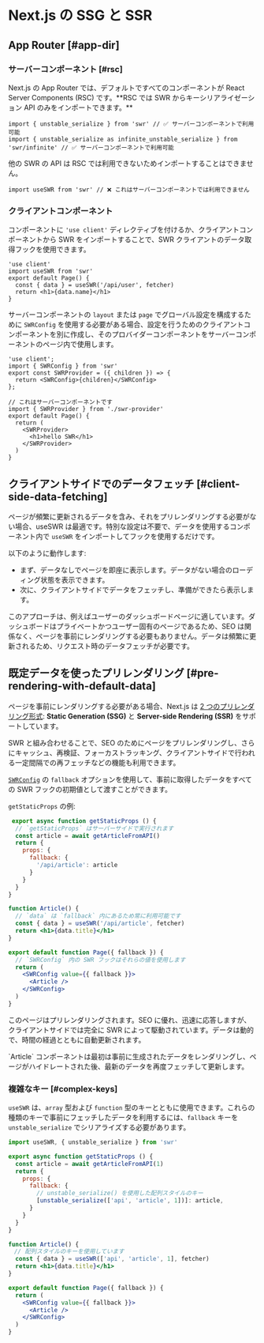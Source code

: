 
# Next.js の SSG と SSR

## App Router [#app-dir]

### サーバーコンポーネント [#rsc]

<Callout type="default" emoji="✅">
    Next.js の App Router では、デフォルトですべてのコンポーネントが React Server Components (RSC)
    です。**RSC では SWR からキーシリアライゼーション API のみをインポートできます。**
</Callout>

```tsx filename="app/page.tsx" copy
import { unstable_serialize } from 'swr' // ✅ サーバーコンポーネントで利用可能
import { unstable_serialize as infinite_unstable_serialize } from 'swr/infinite' // ✅ サーバーコンポーネントで利用可能
```

<Callout type="error">
    他の SWR の API は RSC では利用できないためインポートすることはできません。
</Callout>

```tsx filename="app/page.tsx" highlight={1}
import useSWR from 'swr' // ❌ これはサーバーコンポーネントでは利用できません
```

### クライアントコンポーネント

コンポーネントに `'use client'` ディレクティブを付けるか、クライアントコンポーネントから SWR をインポートすることで、SWR
クライアントのデータ取得フックを使用できます。

```tsx filename="app/page.tsx" highlight={1} copy
'use client'
import useSWR from 'swr'
export default Page() {
  const { data } = useSWR('/api/user', fetcher)
  return <h1>{data.name}</h1>
}
```

サーバーコンポーネントの `layout` または `page` でグローバル設定を構成するために `SWRConfig`
を使用する必要がある場合、設定を行うためのクライアントコンポーネントを別に作成し、そのプロバイダーコンポーネントをサーバーコンポーネントのページ内で使用します。

```tsx filename="app/swr-provider.tsx" copy
'use client';
import { SWRConfig } from 'swr'
export const SWRProvider = ({ children }) => {
  return <SWRConfig>{children}</SWRConfig>
};
```

```tsx filename="app/page.tsx" copy
// これはサーバーコンポーネントです
import { SWRProvider } from './swr-provider'
export default Page() {
  return (
    <SWRProvider>
      <h1>hello SWR</h1>
    </SWRProvider>
  )
}
```


## クライアントサイドでのデータフェッチ [#client-side-data-fetching]

ページが頻繁に更新されるデータを含み、それをプリレンダリングする必要がない場合、useSWR
は最適です。特別な設定は不要で、データを使用するコンポーネント内で `useSWR` をインポートしてフックを使用するだけです。

以下のように動作します:

- まず、データなしでページを即座に表示します。データがない場合のローディング状態を表示できます。
- 次に、クライアントサイドでデータをフェッチし、準備ができたら表示します。

このアプローチは、例えばユーザーのダッシュボードページに適しています。ダッシュボードはプライベートかつユーザー固有のページであるため、SEO
は関係なく、ページを事前にレンダリングする必要もありません。データは頻繁に更新されるため、リクエスト時のデータフェッチが必要です。

## 既定データを使ったプリレンダリング [#pre-rendering-with-default-data]

ページを事前にレンダリングする必要がある場合、Next.js は [2 つのプリレンダリング形式](https://nextjs.org/docs/basic-features/data-fetching):
**Static Generation (SSG)** と **Server-side Rendering (SSR)** をサポートしています。

SWR と組み合わせることで、SEO のためにページをプリレンダリングし、さらにキャッシュ、再検証、フォーカストラッキング、クライアントサイドで行われる一定間隔での再フェッチなどの機能も利用できます。

[`SWRConfig`](/docs/global-configuration) の `fallback`
オプションを使用して、事前に取得したデータをすべての SWR フックの初期値として渡すことができます。

`getStaticProps` の例:
```jsx
 export async function getStaticProps () {
  // `getStaticProps` はサーバーサイドで実行されます
  const article = await getArticleFromAPI()
  return {
    props: {
      fallback: {
        '/api/article': article
      }
    }
  }
}

function Article() {
  // `data` は `fallback` 内にあるため常に利用可能です
  const { data } = useSWR('/api/article', fetcher)
  return <h1>{data.title}</h1>
}

export default function Page({ fallback }) {
  // `SWRConfig` 内の SWR フックはそれらの値を使用します
  return (
    <SWRConfig value={{ fallback }}>
      <Article />
    </SWRConfig>
  )
}
```

このページはプリレンダリングされます。SEO に優れ、迅速に応答しますが、クライアントサイドでは完全に SWR
によって駆動されています。データは動的で、時間の経過とともに自動更新されます。

<Callout emoji="💡">
    `Article`
    コンポーネントは最初は事前に生成されたデータをレンダリングし、ページがハイドレートされた後、最新のデータを再度フェッチして更新します。
</Callout>

### 複雑なキー [#complex-keys]

`useSWR` は、`array` 型および `function`
型のキーとともに使用できます。これらの種類のキーで事前にフェッチしたデータを利用するには、`fallback` キーを `unstable_serialize` でシリアライズする必要があります。

```jsx
import useSWR, { unstable_serialize } from 'swr'

export async function getStaticProps () {
  const article = await getArticleFromAPI(1)
  return {
    props: {
      fallback: {
        // unstable_serialize() を使用した配列スタイルのキー
        [unstable_serialize(['api', 'article', 1])]: article,
      }
    }
  }
}

function Article() {
　// 配列スタイルのキーを使用しています
  const { data } = useSWR(['api', 'article', 1], fetcher)
  return <h1>{data.title}</h1>
}

export default function Page({ fallback }) {
  return (
    <SWRConfig value={{ fallback }}>
      <Article />
    </SWRConfig>
  )
}
```
